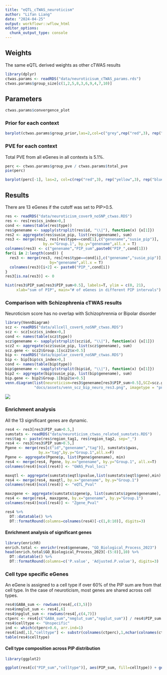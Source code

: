 ```yaml
---
title: "eQTL_cTWAS_neuroticism"
author: "Lifan Liang"
date: "2024-04-25"
output: workflowr::wflow_html
editor_options:
  chunk_output_type: console
---
```




## Weights

The same eQTL derived weights as other cTWAS results

```r
library(dplyr)
ctwas.params <- readRDS("data/neuroticisum_cTWAS_params.rds")
ctwas.params$group_size[c(1,2,5,8,3,6,9,4,7,10)]
```

## Parameters

```r
ctwas.params$convergence_plot
```

### Prior for each context

```r
barplot(ctwas.params$group_prior,las=2,col=c("grey",rep("red",3), rep("green",3), rep("blue",3)))
```

### PVE for each context

Total PVE from all eGenes in all contexts is 5.1%.

```r
perc <- ctwas.params$group_pve / ctwas.params$total_pve
pie(perc)
```

```r
barplot(perc[-1], las=2, col=c(rep("red",3), rep("yellow",3), rep("blue",3)))
```

## Results

There are 13 eGenes if the cutoff was set to PIP>0.5.

```r
res <- readRDS("data/neuroticism_cover9_noSNP_ctwas.RDS")
res <- res[res$cs_index>0,]
cond <- names(table(res$type))
res$genename <- sapply(strsplit(res$id, "\\|"), function(x) {x[1]})
res2 <- aggregate(res$susie_pip, list(res$genename), sum)
res3 <- merge(res2, res[res$type==cond[1],c("genename","susie_pip")], 
                 by.x="Group.1", by.y="genename",all.x = T)
colnames(res3) <- c("genename","PIP_sum",paste0("PIP_",cond[1]))
for(i in 2:length(cond)) {
  res3 <- merge(res3, res[res$type==cond[i],c("genename","susie_pip")], 
                    by="genename",all.x = T)
  colnames(res3)[i+2] <- paste0("PIP_",cond[i])
}
res3[is.na(res3)] <- 0

hist(res3$PIP_sum[res3$PIP_sum>0.5], labels=T, ylim = c(0, 21),
     xlab="sum of PIP", main="# of eGenes in different PIP intervals")
```

### Comparison with Schizophrenia cTWAS results

Neuroticism score has no overlap with Schizophrennia or Bipolar disorder

```r
library(VennDiagram)
scz <- readRDS("data/allcell_cover6_noSNP_ctwas.RDS")
scz <- scz[scz$cs_index>0,]
cond <- names(table(scz$type))
scz$genename <- sapply(strsplit(scz$id, "\\|"), function(x) {x[1]})
scz2 <- aggregate(scz$susie_pip, list(scz$genename), sum)
scz.gene <- scz2$Group.1[scz2$x>0.5]
bip <- readRDS("data/bipolar_cover8_noSNP_ctwas.RDS")
bip <- bip[bip$cs_index>0,]
cond <- names(table(bip$type))
bip$genename <- sapply(strsplit(bip$id, "\\|"), function(x) {x[1]})
bip2 <- aggregate(bip$susie_pip, list(bip$genename), sum)
bip.gene <- bip2$Group.1[bip2$x>0.5]
venn.diagram(list(neuroticism=res3$genename[res3$PIP_sum>0.5],SCZ=scz.gene, bipolar=bip.gene), 
             "docs/assets/venn_scz_bip_neuro_res3.png", imagetype = "png")
```

![](assets/venn_adhd_vs_scz.png)

### Enrichment analysis

All the 13 significant genes are dynamic.

```r
res4 <- res3[res3$PIP_sum>0.5,]
sumstats <- readRDS("data/neuroticism_ctwas_related_sumstats.RDS")
res$tag <- paste(res$region_tag1, res$region_tag2, sep="_")
res4 <- res3[res3$PIP_sum>0.5,]
Pgene <- merge(res[c("id","genename","tag")], sumstats$gwas,
               by.x="tag",by.y="Group.1",all.x=F)
Pgene <- aggregate(Pgene$p, list(Pgene$genename), min)
res4 <- merge(res4, Pgene, by.x="genename", by.y="Group.1", all.x=T)
colnames(res4)[ncol(res4)] <- "GWAS_Pval_loci"

maxqtl <- aggregate(sumstats$eqtl$pvalue,list(sumstats$eqtl$gene),min)
res4 <- merge(res4, maxqtl, by.x="genename", by.y="Group.1")
colnames(res4)[ncol(res4)] <- "eQTL_Pval"

maxzgene <- aggregate(sumstats$zgene$p, list(sumstats$zgene$genename), min)
res4 <- merge(res4, maxzgene, by.x="genename", by.y="Group.1")
colnames(res4)[ncol(res4)] <- "Zgene_Pval"

res4 %>%
  DT::datatable() %>%
  DT::formatRound(columns=colnames(res4)[-c(1,8:10)], digits=3)
```


#### Enrichment analysis of significant genes

```r
library(enrichR)
enrich.total <- enrichr(res4$genename, "GO_Biological_Process_2023")
head(enrich.total$GO_Biological_Process_2023[-(5:8)],10) %>%
  DT::datatable() %>%
  DT::formatRound(columns=c('P.value', 'Adjusted.P.value'), digits=3)
```


### Cell type specific eGenes

An eGene is assigned to a cell type if over 60% of the PIP sum are from that cell type. In the case of neuroticism, most genes are shared across cell types.

```r
res4$GABA_sum <- rowSums(res4[,c(3,5)])
res4$nmglut_sum <- res4[,6]
res4$npglut_sum <- rowSums(res4[,c(4,7)])
ctperc <- res4[c("GABA_sum","nmglut_sum","npglut_sum")] / res4$PIP_sum
res4$celltype <- "Unspecific"
ind <- which(ctperc>0.6, arr.ind=1)
res4[ind[,1],"celltype"] <- substr(colnames(ctperc),1,nchar(colnames(ctperc))-4)[ind[,2]]
table(res4$celltype)
```

#### Cell type composition across PIP distribution

```r
library(ggplot2)

ggplot(res4[c("PIP_sum","celltype")], aes(PIP_sum, fill=celltype)) + geom_histogram(binwidth = 0.1, center=0.55) + theme_bw()
```









